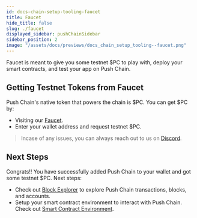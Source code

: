 ```yaml
---
id: docs-chain-setup-tooling-faucet
title: Faucet
hide_title: false
slug: ./faucet
displayed_sidebar: pushChainSidebar
sidebar_position: 2
image: "/assets/docs/previews/docs_chain_setup_tooling--faucet.png"
---
```


<head>
  <title>Faucet | Tooling | Setup | Push Chain Docs</title>
</head>


<!-- Content Start -->

Faucet is meant to give you some testnet $PC to play with, deploy your smart contracts, and test your app on Push Chain.

## Getting Testnet Tokens from Faucet

Push Chain's native token that powers the chain is $PC. You can get $PC by:

- Visiting our [Faucet](https://faucet.push.org/).
- Enter your wallet address and request testnet $PC.

<IFrameModal
  url='https://faucet.push.org/'
  buttonTitle='Load Faucet Page'
  maxHeight='500px'
/>

> Incase of any issues, you can always reach out to us on [Discord](https://discord.gg/pushprotocol).

## Next Steps

Congrats!! You have successfully added Push Chain to your wallet and got some testnet $PC. Next steps:

- Check out [Block Explorer](/docs/chain/setup/tooling/block-explorer) to explore Push Chain transactions, blocks, and accounts.
- Setup your smart contract environment to interact with Push Chain. Check out [Smart Contract Environment](/docs/chain/setup/smart-contract-environment).
